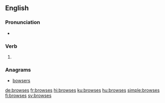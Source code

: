 ==English==

===Pronunciation===
* {{IPA|/ˈbɹaʊzɪz/|lang=en}}

===Verb===
{{head|en|verb form}}

# {{en-third-person singular of|browse}}

===Anagrams===
* [[bowsers#English|bowsers]]

[[de:browses]]
[[fr:browses]]
[[hi:browses]]
[[ku:browses]]
[[hu:browses]]
[[simple:browses]]
[[fi:browses]]
[[sv:browses]]